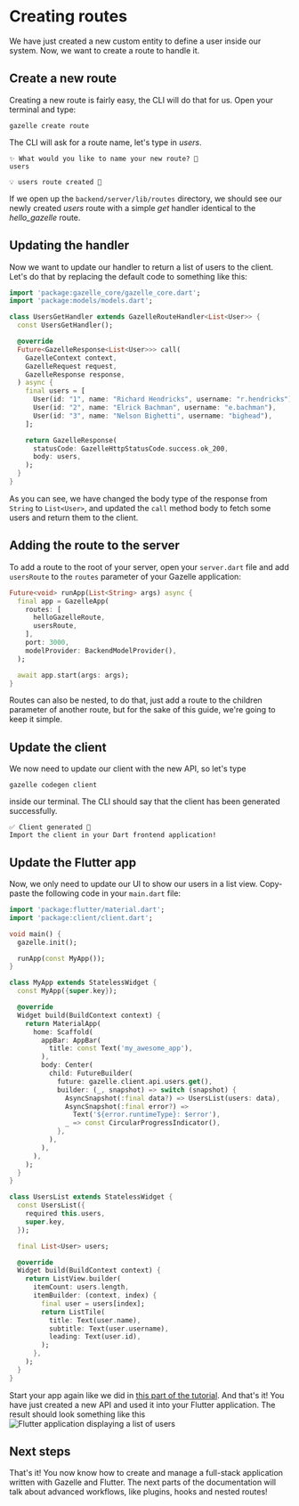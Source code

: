 # Creating routes

We have just created a new custom entity to define a user inside our system.
Now, we want to create a route to handle it.

## Create a new route

Creating a new route is fairly easy, the CLI will do that for us.
Open your terminal and type:
```shell
gazelle create route
```
The CLI will ask for a route name, let's type in <i>users</i>.
```console
✨ What would you like to name your new route? 🚀
users

💡 users route created 🚀
```

If we open up the `backend/server/lib/routes` directory, we should see our
newly created <i>users</i> route with a simple <i>get</i> handler identical
to the <i>hello_gazelle</i> route.

## Updating the handler

Now we want to update our handler to return a list of users to the client.
Let's do that by replacing the default code to something like this:
```dart
import 'package:gazelle_core/gazelle_core.dart';
import 'package:models/models.dart';

class UsersGetHandler extends GazelleRouteHandler<List<User>> {
  const UsersGetHandler();

  @override
  Future<GazelleResponse<List<User>>> call(
    GazelleContext context,
    GazelleRequest request,
    GazelleResponse response,
  ) async {
    final users = [
      User(id: "1", name: "Richard Hendricks", username: "r.hendricks"),
      User(id: "2", name: "Elrick Bachman", username: "e.bachman"),
      User(id: "3", name: "Nelson Bighetti", username: "bighead"),
    ];

    return GazelleResponse(
      statusCode: GazelleHttpStatusCode.success.ok_200,
      body: users,
    );
  }
}
```

As you can see, we have changed the body type of the response from `String` to
`List<User>`, and updated the `call` method body to fetch some users and return
them to the client.

## Adding the route to the server

To add a route to the root of your server, open your `server.dart` file and
add `usersRoute` to the `routes` parameter of your Gazelle application:
```dart
Future<void> runApp(List<String> args) async {
  final app = GazelleApp(
    routes: [
      helloGazelleRoute,
      usersRoute,
    ],
    port: 3000,
    modelProvider: BackendModelProvider(),
  );

  await app.start(args: args);
}
```
Routes can also be nested, to do that, just add a route to the children
parameter of another route, but for the sake of this guide, we're going to
keep it simple.

## Update the client

We now need to update our client with the new API, so let's type
```shell
gazelle codegen client
```
inside our terminal.
The CLI should say that the client has been generated successfully.
```console
✅ Client generated 🚀
Import the client in your Dart frontend application!
```

## Update the Flutter app

Now, we only need to update our UI to show our users in a list view.
Copy-paste the following code in your `main.dart` file:
```dart
import 'package:flutter/material.dart';
import 'package:client/client.dart';

void main() {
  gazelle.init();

  runApp(const MyApp());
}

class MyApp extends StatelessWidget {
  const MyApp({super.key});

  @override
  Widget build(BuildContext context) {
    return MaterialApp(
      home: Scaffold(
        appBar: AppBar(
          title: const Text('my_awesome_app'),
        ),
        body: Center(
          child: FutureBuilder(
            future: gazelle.client.api.users.get(),
            builder: (_, snapshot) => switch (snapshot) {
              AsyncSnapshot(:final data?) => UsersList(users: data),
              AsyncSnapshot(:final error?) =>
                Text('${error.runtimeType}: $error'),
              _ => const CircularProgressIndicator(),
            },
          ),
        ),
      ),
    );
  }
}

class UsersList extends StatelessWidget {
  const UsersList({
    required this.users,
    super.key,
  });

  final List<User> users;

  @override
  Widget build(BuildContext context) {
    return ListView.builder(
      itemCount: users.length,
      itemBuilder: (context, index) {
        final user = users[index];
        return ListTile(
          title: Text(user.name),
          subtitle: Text(user.username),
          leading: Text(user.id),
        );
      },
    );
  }
}
```
Start your app again like we did in [this part of the tutorial](/getting_started/running_your_project).
And that's it! You have just created a new API and used it into your Flutter
application.
The result should look something like this
<Image src="/assets/creating_routes_1.png" alt="Flutter application displaying a list of users" />

## Next steps

That's it! You now know how to create and manage a full-stack application
written with Gazelle and Flutter.
The next parts of the documentation will talk about advanced workflows, like
plugins, hooks and nested routes!
